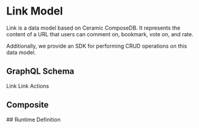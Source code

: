 

<Meta title="Link" />

# Link Model
Link is a data model based on Ceramic ComposeDB. It represents the content of a URL that users can comment on, bookmark, vote on, and rate.

Additionally, we provide an SDK for performing CRUD operations on this data model.

## GraphQL Schema
Link
<Source code={LinkSchema} language="graphql" />
Link Actions
<Source code={LinkOperationSchema} language="graphql" />
## Composite
<Source code={LinkRelationSchema} language="graphql" />
## Runtime Definition 
<Source code={MainnetDefinition.split("=").pop()} language="javascript" />
